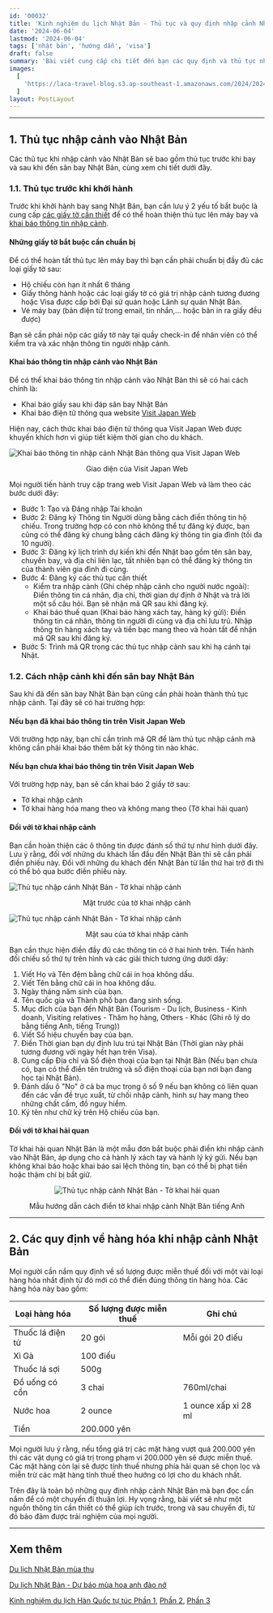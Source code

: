 ```yaml
---
id: '00032'
title: 'Kinh nghiệm du lịch Nhật Bản - Thủ tục và quy định nhập cảnh Nhật Bản 2024'
date: '2024-06-04'
lastmod: '2024-06-04'
tags: ['nhật bản', 'hướng dẫn', 'visa']
draft: false
summary: 'Bài viết cung cấp chi tiết đến bạn các quy định và thủ tục nhập cảnh vào Nhật Bản.'
images:
  [
    'https://laca-travel-blog.s3.ap-southeast-1.amazonaws.com/2024/2024-06-04-kinh-nghiem-du-lich-nhat-ban-thu-tuc-nhap-canh/login-page.png',
  ]
layout: PostLayout
---
```


<TOCInline toc={props.toc} asDisclosure toHeading={3} />

---

## 1. Thủ tục nhập cảnh vào Nhật Bản

Các thủ tục khi nhập cảnh vào Nhật Bản sẽ bao gồm thủ tục trước khi bay và sau khi đến sân bay Nhật Bản, cùng xem chi tiết dưới đây.

### 1.1. Thủ tục trước khi khởi hành

Trước khi khởi hành bay sang Nhật Bản, bạn cần lưu ý 2 yếu tố bắt buộc là cung cấp [các giấy tờ cần thiết](#những-giấy-tờ-bắt-buộc-cần-chuẩn-bị) để có thể hoàn thiện thủ tục lên máy bay và [khai báo thông tin nhập cảnh](#khai-báo-thông-tin-nhập-cảnh-vào-nhật-bản).

#### Những giấy tờ bắt buộc cần chuẩn bị

Để có thể hoàn tất thủ tục lên máy bay thì bạn cần phải chuẩn bị đầy đủ các loại giấy tờ sau:

- Hộ chiếu còn hạn ít nhất 6 tháng
- Giấy thông hành hoặc các loại giấy tờ có giá trị nhập cảnh tương đương hoặc Visa được cấp bởi Đại sứ quán hoặc Lãnh sự quán Nhật Bản.
- Vé máy bay (bản điện tử trong email, tin nhắn,... hoặc bản in ra giấy đều được)

Bạn sẽ cần phải nộp các giấy tờ này tại quầy check-in để nhân viên có thể kiểm tra và xác nhận thông tin người nhập cảnh.

#### Khai báo thông tin nhập cảnh vào Nhật Bản

Để có thể khai báo thông tin nhập cảnh vào Nhật Bản thì sẽ có hai cách chính là:

- Khai báo giấy sau khi đáp sân bay Nhật Bản
- Khai báo điện tử thông qua website [Visit Japan Web](https://www.vjw.digital.go.jp/main/#/vjwplo001)

Hiện nay, cách thức khai báo điện tử thông qua Visit Japan Web được khuyến khích hơn vì giúp tiết kiệm thời gian cho du khách.

<Image src="https://laca-travel-blog.s3.ap-southeast-1.amazonaws.com/2024/2024-06-04-kinh-nghiem-du-lich-nhat-ban-thu-tuc-nhap-canh/login-page.png" width={873} height={637} alt="Khai báo thông tin nhập cảnh Nhật Bản thông qua Visit Japan Web" />
<p align='center'>Giao diện của Visit Japan Web</p>

Mọi người tiến hành truy cập trang web Visit Japan Web và làm theo các bước dưới đây:

- Bước 1: Tạo và Đăng nhập Tài khoản
- Bước 2: Đăng ký Thông tin Người dùng bằng cách điền thông tin hộ chiếu. Trong trường hợp có con nhỏ không thể tự đăng ký được, bạn cũng có thể đăng ký chung bằng cách đăng ký thông tin gia đình (tối đa 10 người).
- Bước 3: Đăng ký lịch trình dự kiến khi đến Nhật bao gồm tên sân bay, chuyến bay, và địa chỉ liên lạc, tất nhiên bạn có thể đăng ký thông tin của thành viên gia đình đi cùng.
- Bước 4: Đăng ký các thủ tục cần thiết
  - Kiểm tra nhập cảnh (Ghi chép nhập cảnh cho người nước ngoài): Điền thông tin cá nhân, địa chỉ, thời gian dự định ở Nhật và trả lời một số câu hỏi. Bạn sẽ nhận mã QR sau khi đăng ký.
  - Khai báo thuế quan (Khai báo hàng xách tay, hàng ký gửi): Điền thông tin cá nhân, thông tin người đi cùng và địa chỉ lưu trú. Nhập thông tin hàng xách tay và tiền bạc mang theo và hoàn tất để nhận mã QR sau khi đăng ký.
- Bước 5: Trình mã QR trong các thủ tục nhập cảnh sau khi hạ cánh tại Nhật.

### 1.2. Cách nhập cảnh khi đến sân bay Nhật Bản

Sau khi đã đến sân bay Nhật Bản bạn cũng cần phải hoàn thành thủ tục nhập cảnh. Tại đây sẽ có hai trường hợp:

#### Nếu bạn đã khai báo thông tin trên Visit Japan Web

Với trường hợp này, bạn chỉ cần trình mã QR để làm thủ tục nhập cảnh mà không cần phải khai báo thêm bất kỳ thông tin nào khác.

#### Nếu bạn chưa khai báo thông tin trên Visit Japan Web

Với trường hợp này, bạn sẽ cần khai báo 2 giấy tờ sau:

- Tờ khai nhập cảnh
- Tờ khai hàng hóa mang theo và không mang theo (Tờ khai hải quan)

#### Đối với tờ khai nhập cảnh

Bạn cần hoàn thiện các ô thông tin được đánh số thứ tự như hình dưới đây. Lưu ý rằng, đối với những du khách lần đầu đến Nhật Bản thì sẽ cần phải điền phiếu này. Đối với những du khách đến Nhật Bản từ lần thứ hai trở đi thì có thể bỏ qua bước điền phiếu này.

<Image src="https://laca-travel-blog.s3.ap-southeast-1.amazonaws.com/2024/2024-06-04-kinh-nghiem-du-lich-nhat-ban-thu-tuc-nhap-canh/mat-truoc-to-khai-nhap-canh.png" width={768} height={461} alt="Thủ tục nhập cảnh Nhật Bản - Tờ khai nhập cảnh" />

<p align='center'>Mặt trước của tờ khai nhập cảnh</p>

<Image src="https://laca-travel-blog.s3.ap-southeast-1.amazonaws.com/2024/2024-06-04-kinh-nghiem-du-lich-nhat-ban-thu-tuc-nhap-canh/mat-sau-to-khai-nhap-canh.png" width={768} height={448} alt="Thủ tục nhập cảnh Nhật Bản - Tờ khai nhập cảnh" />

<p align='center'>Mặt sau của tờ khai nhập cảnh</p>

Bạn cần thực hiện điền đầy đủ các thông tin có ở hai hình trên. Tiến hành đối chiếu số thứ tự trên hình và các giải thích tương ứng dưới dây:

1. Viết Họ và Tên đệm bằng chữ cái in hoa không dấu.
2. Viết Tên bằng chữ cái in hoa không dấu.
3. Ngày tháng năm sinh của bạn.
4. Tên quốc gia và Thành phố bạn đang sinh sống.
5. Mục đích của bạn đến Nhật Bản (Tourism - Du lịch, Business - Kinh doanh, Visiting relatives - Thăm họ hàng, Others - Khác (Ghi rõ lý do bằng tiếng Anh, tiếng Trung))
6. Viết Số hiệu chuyến bay của bạn.
7. Điền Thời gian bạn dự định lưu trú tại Nhật Bản (Thời gian này phải tương đương với ngày hết hạn trên Visa).
8. Cung cấp Địa chỉ và Số điện thoại của bạn tại Nhật Bản (Nếu bạn chưa có, bạn có thể điền tên trường và số điện thoại của bạn nơi bạn đang học tại Nhật Bản).
9. Đánh dấu ô "No" ở cả ba mục trong ô số 9 nếu bạn không có liên quan đến các vấn đề trục xuất, từ chối nhập cảnh, hình sự hay mang theo những chất cấm, đồ nguy hiểm.
10. Ký tên như chữ ký trên Hộ chiếu của bạn.

#### Đối với tờ khai hải quan

Tờ khai hải quan Nhật Bản là một mẫu đơn bắt buộc phải điền khi nhập cảnh vào Nhật Bản, áp dụng cho cả hành lý xách tay và hành lý ký gửi. Nếu bạn không khai báo hoặc khai báo sai lệch thông tin, bạn có thể bị phạt tiền hoặc thậm chí bị bắt giữ.

<div align='center'>
<Image src="https://laca-travel-blog.s3.ap-southeast-1.amazonaws.com/2024/2024-06-04-kinh-nghiem-du-lich-nhat-ban-thu-tuc-nhap-canh/to-khai-hai-quan.jpg" width={518} height={1190} alt="Thủ tục nhập cảnh Nhật Bản - Tờ khai hải quan" />
</div>

<p align='center'>Mẫu hướng dẫn cách điền tờ khai nhập cảnh Nhật Bản tiếng Anh</p>

---

## 2. Các quy định về hàng hóa khi nhập cảnh Nhật Bản

Mọi người cần nắm quy định về số lượng được miễn thuế đối với một vài loại hàng hóa nhất định từ đó mới có thể điền đúng thông tin hàng hóa. Các hàng hóa này bao gồm:

|  Loại hàng hóa     |  Số lượng được miễn thuế  |  Ghi chú               |
|--------------------|---------------------------|------------------------|
|  Thuốc lá điện tử  |  20 gói                   |  Mỗi gói 20 điếu       |
|  Xì Gà             |  100 điếu                 |                        |
|  Thuốc lá sợi      |  500g                     |                        |
|  Đồ uống có cồn    |  3 chai                   |  760ml/chai            |
|  Nước hoa          |  2 ounce                  |  1 ounce xấp xỉ 28 ml  |
|  Tiền              |  200.000 yên              |                        |

Mọi người lưu ý rằng, nếu tổng giá trị các mặt hàng vượt quá 200.000 yên thì các vật dụng có giá trị trong phạm vi 200.000 yên sẽ được miễn thuế. Các mặt hàng còn lại sẽ được tính thuế nhưng phía hải quan sẽ chọn lọc và miễn trừ các mặt hàng tính thuế theo hướng có lợi cho du khách nhất.

Trên đây là toàn bộ những quy định nhập cảnh Nhật Bản mà bạn đọc cần nắm để có một chuyến đi thuận lợi. Hy vọng rằng, bài viết sẽ như một nguồn thông tin cần thiết có thể giúp ích trước, trong và sau chuyến đi, từ đó bảo đảm được trải nghiệm của mọi người.

---

## Xem thêm

[Du lịch Nhật Bản mùa thu](https://laca.fun/blog/du-lich-nhat-ban-mua-thu)

[Du lịch Nhật Bản - Dự báo mùa hoa anh đào nở](https://laca.fun/blog/nhat-ban-du-bao-hoa-dao-no)

[Kinh nghiệm du lịch Hàn Quốc tự túc Phần 1](https://laca.fun/blog/kinh-nghiem-du-lich-han-quoc-tu-tuc-phan-1), [Phần 2](https://laca.fun/blog/kinh-nghiem-du-lich-han-quoc-tu-tuc-phan-2), [Phần 3](https://laca.fun/blog/kinh-nghiem-du-lich-han-quoc-tu-tuc-phan-3)
